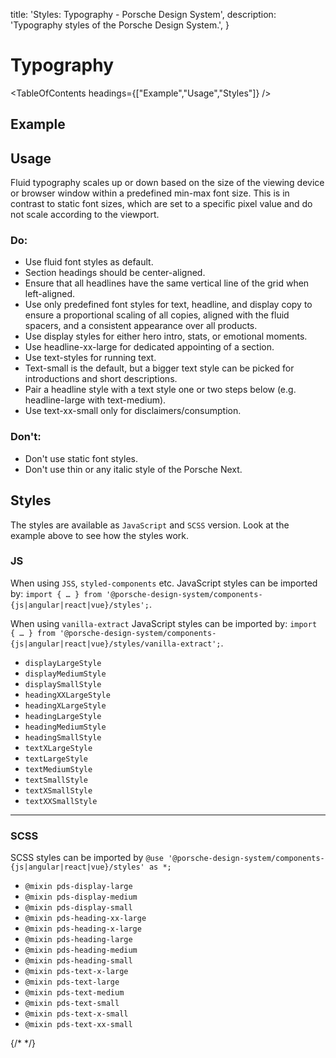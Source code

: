 
  title: 'Styles: Typography - Porsche Design System',
  description: 'Typography styles of the Porsche Design System.',
}

# Typography

<TableOfContents headings={["Example","Usage","Styles"]} />

## Example

<ComponentExample codeSample={stylesTypographyExample} disableOpenInStackblitz={true} fixedBackgroundColor={themeLightBackgroundBase} />

## Usage

Fluid typography scales up or down based on the size of the viewing device or browser window within a predefined min-max
font size. This is in contrast to static font sizes, which are set to a specific pixel value and do not scale according
to the viewport.

### Do:

- Use fluid font styles as default.
- Section headings should be center-aligned.
- Ensure that all headlines have the same vertical line of the grid when left-aligned.
- Use only predefined font styles for text, headline, and display copy to ensure a proportional scaling of all copies,
aligned with the fluid spacers, and a consistent appearance over all products.
- Use display styles for either hero intro, stats, or emotional moments.
- Use headline-xx-large for dedicated appointing of a section.
- Use text-styles for running text.
- Text-small is the default, but a bigger text style can be picked for introductions and short descriptions.
- Pair a headline style with a text style one or two steps below (e.g. headline-large with text-medium).
- Use text-xx-small only for disclaimers/consumption.

### Don't:

- Don't use static font styles.
- Don't use thin or any italic style of the Porsche Next.

## Styles

The styles are available as `JavaScript` and `SCSS` version. Look at the example above to see how the styles work.

### JS

When using `JSS`, `styled-components` etc. JavaScript styles can be imported by:
`import { … } from '@porsche-design-system/components-{js|angular|react|vue}/styles';`.

When using `vanilla-extract` JavaScript styles can be imported by:
`import { … } from '@porsche-design-system/components-{js|angular|react|vue}/styles/vanilla-extract';`.

- `displayLargeStyle`
- `displayMediumStyle`
- `displaySmallStyle`
- `headingXXLargeStyle`
- `headingXLargeStyle`
- `headingLargeStyle`
- `headingMediumStyle`
- `headingSmallStyle`
- `textXLargeStyle`
- `textLargeStyle`
- `textMediumStyle`
- `textSmallStyle`
- `textXSmallStyle`
- `textXXSmallStyle`

---

### SCSS

SCSS styles can be imported by `@use '@porsche-design-system/components-{js|angular|react|vue}/styles' as *;`

- `@mixin pds-display-large`
- `@mixin pds-display-medium`
- `@mixin pds-display-small`
- `@mixin pds-heading-xx-large`
- `@mixin pds-heading-x-large`
- `@mixin pds-heading-large`
- `@mixin pds-heading-medium`
- `@mixin pds-heading-small`
- `@mixin pds-text-x-large`
- `@mixin pds-text-large`
- `@mixin pds-text-medium`
- `@mixin pds-text-small`
- `@mixin pds-text-x-small`
- `@mixin pds-text-xx-small`

{/* <script lang="ts">

  @Component({
  components: {
  ExampleStylesTypography
},
})
  codeExample = getStylesTypographyCodeSamples();

  public mounted(): void {
  adjustSelectedFramework(this.codeExample);
}
}
</script> */}
